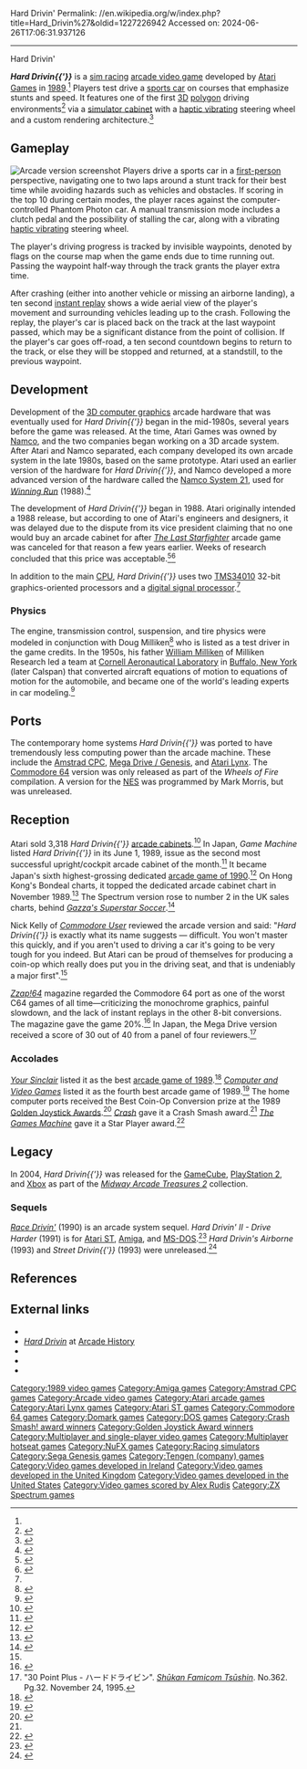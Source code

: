 Hard Drivin'
Permalink: //en.wikipedia.org/w/index.php?title=Hard_Drivin%27&oldid=1227226942
Accessed on: 2024-06-26T17:06:31.937126



------
Hard Drivin'
{{Short description|1989 arcade game}}
{{Use mdy dates|date=November 2023}}
{{Infobox video game
| title = Hard Drivin'
| image = Hard Drivin arcade flyer.jpg
| alt = Flyer
| developer = [[Atari Games|Atari Games Applied Research Group]]<br>
'''Ports'''<br>[[Tengen (company)|Tengen]]<br>[[Domark]]<br>Sterling Silver<br>[[NuFX]]
| publisher = {{vgrelease|NA|Atari Games|JP|Namco}}
| designer = Rick Moncrief
| programmer = Stephanie Mott<br>Max Behensky
| artist = Sam Comstock<br>Kris Moser<br>Deborah Short
| composer = Don Diekneite
| platforms = [[Arcade game|Arcade]], [[Amiga]], [[Amstrad CPC]], [[Atari Lynx|Lynx]], [[Atari ST]], [[Commodore 64]], [[DOS]], [[Sega Genesis|Genesis]], [[ZX Spectrum]]
| released = '''Arcade''' {{vgrelease|NA|February 12, 1989<ref>{{cite web |title=Hard Drivin' (Registration Number PA0000441184) |url=https://cocatalog.loc.gov |website=[[United States Copyright Office]] |access-date=May 25, 2021}}</ref>|EU|February 1989<ref name="atari_production"/>|JP|June 1989<ref name="GM"/>|HK|November 1989<ref name="RePlay148"/>}} '''Amiga, CPC, ST, C64'''<br>1989<br>'''MS-DOS, Spectrum'''<br>1990<br>'''Genesis''' {{vgrelease|JP|December 21, 1990|NA|1991|EU|1991}} '''Lynx''' {{vgrelease|WW|1991}}
| genre = [[Sim racing|Driving simulation]]<ref name="CU"/>
| modes = 2 players (alternating)
| arcade system = [[Namco System 21|Atari Hard Drivin']]
}}

'''''Hard Drivin{{'}}''''' is a [[sim racing]] [[arcade video game]] developed by [[Atari Games]] in [[1989 in video games|1989]].<ref name="CU"/> Players test drive a [[sports car]] on courses that emphasize stunts and speed. It features one of the first [[3D computer graphics|3D]] [[Polygon (computer graphics)|polygon]] driving environments<ref name=allgame>{{cite web |url=http://www.allgame.com/game.php?id=25766 |title=allgame - Hard Drivin' |access-date=June 22, 2008 |archive-date=November 14, 2014 |archive-url=https://web.archive.org/web/20141114132021/http://www.allgame.com/game.php?id=25766 |url-status=dead }}</ref> via a [[Arcade cabinet#Cockpit or environmental cabinets|simulator cabinet]] with a [[Haptic technology|haptic vibrating]] steering wheel and a custom rendering architecture.<ref name="system16">{{cite web|url=http://www.system16.com/hardware.php?id=770|title=system16.com|access-date=July 10, 2008}}</ref>

==Gameplay==
[[File:Hard Drivin' in-game screenshot (Arcade).png|thumb|left|Arcade version screenshot]]
Players drive a sports car in a [[first-person (video games)|first-person]] perspective, navigating one to two laps around a stunt track for their best time while avoiding hazards such as vehicles and obstacles. If scoring in the top 10 during certain modes, the player races against the computer-controlled Phantom Photon car. A manual transmission mode includes a clutch pedal and the possibility of stalling the car, along with a vibrating [[haptic technology|haptic vibrating]] steering wheel.

The player's driving progress is tracked by invisible waypoints, denoted by flags on the course map when the game ends due to time running out. Passing the waypoint half-way through the track grants the player extra time.

After crashing (either into another vehicle or missing an airborne landing), a ten second [[instant replay]] shows a wide aerial view of the player's movement and surrounding vehicles leading up to the crash. Following the replay, the player's car is placed back on the track at the last waypoint passed, which may be a significant distance from the point of collision. If the player's car goes off-road, a ten second countdown begins to return to the track, or else they will be stopped and returned, at a standstill, to the previous waypoint.

==Development==
Development of the [[3D computer graphics]] arcade hardware that was eventually used for ''Hard Drivin{{'}}'' began in the mid-1980s, several years before the game was released. At the time, Atari Games was owned by [[Namco]], and the two companies began working on a 3D arcade system. After Atari and Namco separated, each company developed its own arcade system in the late 1980s, based on the same prototype. Atari used an earlier version of the hardware for ''Hard Drivin{{'}}'', and Namco developed a more advanced version of the hardware called the [[Namco System 21]], used for ''[[Winning Run]]'' (1988).<ref>{{cite magazine |last1=Harrison |first1=Phil |author1-link=Phil Harrison |title=Arcades: Namco's Winning Streak |magazine=[[Commodore User]] |date=August 1989 |issue=72 (September 1989) |pages=90–1 |url=https://archive.org/details/commodore-user-magazine-72/page/n89/mode/2up?view=theater}}</ref>

The development of ''Hard Drivin{{'}}'' began in 1988. Atari originally intended a 1988 release, but according to one of Atari's engineers and designers, it was delayed due to the dispute from its vice president claiming that no one would buy an arcade cabinet for {{US$|10000|1988|round=-3}} after ''[[The Last Starfighter]]'' arcade game was canceled for that reason a few years earlier. Weeks of research concluded that this price was acceptable.<ref>{{cite web|url=http://www.arcade-history.com/?n=the-last-starfighter&page=detail&id=4815|title=the last starfighter [coin-op] arcade video game, atari, inc. (1984)|access-date=March 10, 2015}}</ref><ref>{{cite web |url=http://www.retroarcade1.com/TheLastStarFighter/tabid/9170/Default.aspx |url-status=dead |archive-url=https://web.archive.org/web/20080328120525/http://www.retroarcade1.com/TheLastStarFighter/tabid/9170/Default.aspx |archive-date=March 28, 2008 |title=The Last StarFighter article}}</ref>

In addition to the main [[Central processing unit|CPU]], ''Hard Drivin{{'}}'' uses two [[TMS34010]] 32-bit graphics-oriented processors and a [[digital signal processor]].<ref name="system16" />

===Physics===
The engine, transmission control, suspension, and tire physics were modeled in conjunction with Doug Milliken<ref>{{cite web|author=Jed Margolin |url=http://jmargolin.com/schem/schems.htm |title=Hard Drivin'/Race Drivin' Schematics |publisher=Jmargolin.com |access-date=August 26, 2014}}</ref> who is listed as a test driver in the game credits. In the 1950s, his father [[William F. Milliken Jr.|William Milliken]] of Milliken Research led a team at [[Calspan Corporation|Cornell Aeronautical Laboratory]] in [[Buffalo, New York]] (later Calspan) that converted aircraft equations of motion to equations of motion for the automobile, and became one of the world's leading experts in car modeling.<ref>{{cite web|url=http://www.bentleypublishers.com/ludvigsen/aq-milliken-biography.htm |title=Karl Ludvigsen - Mister Supernatural - Bill Milliken |publisher=Bentleypublishers.com |access-date=August 26, 2014}}</ref>

==Ports==
The contemporary home systems ''Hard Drivin{{'}}'' was ported to have tremendously less computing power than the arcade machine. These include the [[Amstrad CPC]], [[Mega Drive|Mega Drive / Genesis]], and [[Atari Lynx]]. The [[Commodore 64]] version was only released as part of the ''Wheels of Fire'' compilation. A version for the [[Nintendo Entertainment System|NES]] was programmed by Mark Morris, but was unreleased.

==Reception==
{{Video game reviews
|ACE = 937/1000 (Atari ST)<ref>{{cite web|url=http://www.worldofspectrum.org/showmag.cgi?mag=ACE/Issue28/Pages/ACE2800046.jpg |title=Archive - Magazine viewer |publisher=World of Spectrum |access-date=August 26, 2014}}</ref> <br/>921/1000 (Spectrum)<ref>{{cite web |url=https://archive.org/stream/ACEIssue28Jan90/C%3A%5CUsers%5Cgarcia%5Cprojects%5Ccia-site%5Cdownloads%5Cmagazine%5CACE%5CACE_Issue_28_Jan_90#page/n45 |via=archive.org |publisher=ACE Magazine |page=47 |issue=28 |date=January 1990 |access-date=August 13, 2018 |title=Hard Drivin' Domark put the hammer down}}</ref>
|CRASH = 92% (Spectrum)<ref name="Crash">{{cite web|url=http://www.worldofspectrum.org/showmag.cgi?mag=Crash/Issue72/Pages/Crash7200049.jpg |title=Archive - Magazine viewer |publisher=World of Spectrum |access-date=August 26, 2014}}</ref>
|GamePro = 21/25 (Genesis)<ref>{{cite magazine |url=https://retrocdn.net/images/b/bc/GamePro_US_018.pdf |title=Genesis ProView: ''Hard Drivin'' |author=Doctor Dave |magazine=[[GamePro]] |date=January 1991 |page=87}}</ref>
|IGN = 6/10 (Lynx)<ref name=lynxreviewign>{{cite web |url=http://uk.ign.com/articles/1999/07/07/hard-drivin |publisher=IGN Entertainment |author=Robert A. Jung |date=July 6, 1999 |access-date=August 13, 2018 |title=Hard Drivin' Atari's arcade port reviewed.}}</ref>
|SUser = 78% (Spectrum)<ref>{{cite web|url=http://www.worldofspectrum.org/showmag.cgi?mag=SinclairUser/Issue094/Pages/SinclairUser09400036.jpg |title=Archive - Magazine viewer |publisher=World of Spectrum |access-date=August 26, 2014}}</ref>
|YSinclair = 90% (Spectrum)<ref>{{cite web |url=http://www.ysrnry.co.uk/articles/harddrivin.htm |title=Hard Drivin' |publisher=Ysrnry.co.uk |access-date=August 26, 2014 |url-status=dead |archive-url=https://web.archive.org/web/20150402164410/http://www.ysrnry.co.uk/articles/harddrivin.htm |archive-date=April 2, 2015}}</ref>
|rev1 = ''[[Commodore User]]''
|rev1Score = 8/10 (arcade)<ref name="CU">{{cite magazine |last1=Kelly |first1=Nick |title=Arcades - Hard Drivin' |journal=[[Commodore User]] |publisher=[[EMAP]] |date=March 1989 |pages=78–79}}</ref>
|rev2 = ''[[MegaTech]]''
|rev2Score = 89% (Mega Drive)<ref>MegaTech rating, [[EMAP]], issue 6, page 80, June 1992</ref>
| award1Pub = ''Crash''
| award1 = Smash<ref>Game review, Crash magazine, [[Newsfield Publications]], issue 72, January 1990</ref>
}}

Atari sold 3,318 ''Hard Drivin{{'}}'' [[arcade cabinet]]s.<ref name="atari_production">{{cite web |date=January 4, 2010 |title=Atari Production Numbers Memo |url=http://www.atarigames.com/index.php?option=com_content&view=article&id=47:atari-production-numbers-memo&catid=5:atari-inter-office-memos&Itemid=5 |url-status=dead |archive-url=https://web.archive.org/web/20130120084806/http://www.atarigames.com/index.php?option=com_content&view=article&id=47:atari-production-numbers-memo&catid=5:atari-inter-office-memos&Itemid=5 |archive-date=January 20, 2013 |access-date=March 18, 2012 |publisher=[[Atari Games]]}}</ref> In Japan, ''Game Machine'' listed ''Hard Drivin{{'}}'' in its June 1, 1989, issue as the second most successful upright/cockpit arcade cabinet of the month.<ref name="GM">{{cite magazine|title=Game Machine's Best Hit Games 25 - アップライト, コックピット型TVゲーム機 (Upright/Cockpit Videos)|magazine=[[:ja:ゲームマシン|Game Machine]]|issue=357|publisher=[[:ja:アミューズメント通信社|Amusement Press, Inc.]]|date=June 1, 1989|page=21|lang=ja}}</ref> It became Japan's sixth highest-grossing dedicated [[1990 in video games|arcade game of 1990]].<ref>{{cite magazine |title="Tetris" Has Still Earned More Than "Final Fight" |magazine=[[:ja:ゲームマシン|Game Machine]] |issue=396 |publisher=[[:ja:アミューズメント通信社|Amusement Press, Inc.]] |date=February 1, 1991 |page=22 |lang=ja |url=https://onitama.tv/gamemachine/pdf/19910201p.pdf#page=12}}</ref> On Hong Kong's Bondeal charts, it topped the dedicated arcade cabinet chart in November 1989.<ref name="RePlay148">{{cite magazine |title=The Bondeal Chart |magazine=RePlay |date=January 1990 |volume=15 |issue=4 |page=148 |url=https://archive.org/details/re-play-volume-14-issue-no.-4-january-1990-600DPI/RePlay%20-%20Volume%2014%2C%20Issue%20No.%204%20-%20January%201990/page/148}}</ref> The Spectrum version rose to number 2 in the UK sales charts, behind ''[[Gazza's Superstar Soccer]]''.<ref>{{cite web |url=http://ysrnry.co.uk/ys51.htm |title=The YS Rock'n'Roll Years - Issue 51 |publisher=Ysrnry.co.uk |access-date=August 26, 2014 |url-status=dead |archive-url=https://web.archive.org/web/20140620190654/http://ysrnry.co.uk/ys51.htm |archive-date=June 20, 2014}}</ref>

Nick Kelly of ''[[Commodore User]]'' reviewed the arcade version and said: "''Hard Drivin{{'}}'' is exactly what its name suggests — difficult. You won't master this quickly, and if you aren't used to driving a car it's going to be very tough for you indeed. But Atari can be proud of themselves for producing a coin-op which really does put you in the driving seat, and that is undeniably a major first".<ref name="CU"/>

''[[Zzap!64]]'' magazine regarded the Commodore 64 port as one of the worst C64 games of all time—criticizing the monochrome graphics, painful slowdown, and the lack of instant replays in the other 8-bit conversions. The magazine gave the game 20%.<ref name="ZZap64">{{cite magazine | magazine=Zzap!64 | title=Hard Drivin' | url=http://www.zzap64.co.uk/cgi-bin/displaypage.pl?issue=068&page=086&thumbstart=0&magazine=zzap | page=86 | issue=68 | date=December 1990 | access-date=March 10, 2015}}</ref> In Japan, the Mega Drive version received a score of 30 out of 40 from a panel of four reviewers.<ref>"30 Point Plus - ハードドライビン". ''[[Famicom Tsūshin|Shūkan Famicom Tsūshin]]''. No.362. Pg.32. November 24, 1995.</ref>

===Accolades===
''[[Your Sinclair]]'' listed it as the best [[1989 in video games|arcade game of 1989]].<ref name="YS">{{cite news |title=Your Sinclair's Top of the Slots '89 |url=https://www.solvalou.com/arcade/reviews/69/398 |date=March 1990 |publisher=Your Sinclair}}</ref> ''[[Computer and Video Games]]'' listed it as the fourth best arcade game of 1989.<ref name="CVG98">{{Cite magazine|date=December 16, 1989|title=The C+VG Top Arcade Games of 1989|url=https://archive.org/stream/cvg-magazine-098/CVG_098_Jan_1990#page/n7/mode/2up|magazine=[[Computer and Video Games]]|issue=98 (January 1990)|page=9}}</ref> The home computer ports received the Best Coin-Op Conversion prize at the 1989 [[Golden Joystick Awards]].<ref>{{cite magazine|title=High Society|url=https://archive.org/stream/ACEIssue33Jun90/ACE_Issue_33_Jun_90#page/n9/mode/1up|magazine=[[ACE (games magazine)|ACE]]|publisher=[[EMAP]]|issue=33 | date=June 1990|page=10}}</ref> ''[[Crash (magazine)|Crash]]'' gave it a Crash Smash award.<ref name="Crash"/> ''[[The Games Machine]]'' gave it a Star Player award.<ref>{{cite web|url=http://www.worldofspectrum.org/showmag.cgi?mag=TheGamesMachine/Issue26/Pages/TheGamesMachine2600025.jpg |title=Archive - Magazine viewer |publisher=World of Spectrum |access-date=August 26, 2014}}</ref>

==Legacy==
In 2004, ''Hard Drivin{{'}}'' was released for the [[GameCube]], [[PlayStation 2]], and [[Xbox (console)|Xbox]] as part of the ''[[Midway Arcade Treasures 2]]'' collection.

===Sequels===
''[[Race Drivin']]'' (1990) is an arcade system sequel. ''Hard Drivin' II - Drive Harder'' (1991) is for [[Atari ST]], [[Amiga]], and [[MS-DOS]].<ref>{{cite web |title=Atari ST Hard Drivin' II - Drive Harder |url=http://www.atarimania.com/game-atari-st-hard-drivin--ii-drive-harder_9517.html |website=Atari Mania}}</ref> ''Hard Drivin's Airborne'' (1993) and ''Street Drivin{{'}}'' (1993) were unreleased.<ref>{{cite web|url=http://ign.com/articles/2008/05/05/beta-blues-vol-1?page=2 |title=Beta Blues, Vol. 1 - IGN |publisher=ign.com |date=May 5, 2008 |access-date=August 26, 2014}}</ref>

==References==
{{Reflist}}

==External links==
* {{KLOV game|8072}}
* [http://www.arcade-history.com/?n=hard-drivin'&page=detail&id=1083 ''Hard Drivin''] at [http://www.arcade-history.com/ Arcade History]
* {{atarimania|id=9516}}
* {{WoS game|id=0002233}}
* {{mobygames|/4813}}

{{Atari Games}}
{{Authority control}}

[[Category:1989 video games]]
[[Category:Amiga games]]
[[Category:Amstrad CPC games]]
[[Category:Arcade video games]]
[[Category:Atari arcade games]]
[[Category:Atari Lynx games]]
[[Category:Atari ST games]]
[[Category:Commodore 64 games]]
[[Category:Domark games]]
[[Category:DOS games]]
[[Category:Crash Smash! award winners]]
[[Category:Golden Joystick Award winners]]
[[Category:Multiplayer and single-player video games]]
[[Category:Multiplayer hotseat games]]
[[Category:NuFX games]]
[[Category:Racing simulators]]
[[Category:Sega Genesis games]]
[[Category:Tengen (company) games]]
[[Category:Video games developed in Ireland]]
[[Category:Video games developed in the United Kingdom]]
[[Category:Video games developed in the United States]]
[[Category:Video games scored by Alex Rudis]]
[[Category:ZX Spectrum games]]